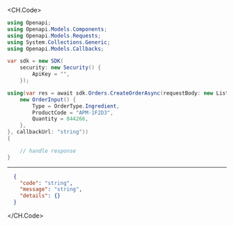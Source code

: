 
<CH.Code>
```csharp CreateOrder.cs
using Openapi;
using Openapi.Models.Components;
using Openapi.Models.Requests;
using System.Collections.Generic;
using Openapi.Models.Callbacks;

var sdk = new SDK(
    security: new Security() {
        ApiKey = "",
    });

using(var res = await sdk.Orders.CreateOrderAsync(requestBody: new List<OrderInput>() {
    new OrderInput() {
        Type = OrderType.Ingredient,
        ProductCode = "APM-1F2D3",
        Quantity = 844266,
    },
}, callbackUrl: "string"))
{

    // handle response
}
```
---

```json Example Response
  {
    "code": "string",
    "message": "string",
    "details": {}
  }
```
</CH.Code>
